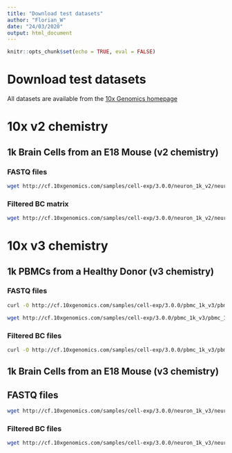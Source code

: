 ```yaml
---
title: "Download test datasets"
author: "Florian_W"
date: "24/03/2020"
output: html_document
---
```


```r
knitr::opts_chunk$set(echo = TRUE, eval = FALSE)
```

# Download test datasets

All datasets are available from the [10x Genomics homepage](https://www.10xgenomics.com/resources/datasets/)

# 10x v2 chemistry

## 1k Brain Cells from an E18 Mouse (v2 chemistry)

### FASTQ files

```bash
wget http://cf.10xgenomics.com/samples/cell-exp/3.0.0/neuron_1k_v2/neuron_1k_v2_fastqs.tar
```

### Filtered BC matrix

```bash
wget http://cf.10xgenomics.com/samples/cell-exp/3.0.0/neuron_1k_v2/neuron_1k_v2_filtered_feature_bc_matrix.tar.gz
```



# 10x v3 chemistry

## 1k PBMCs from a Healthy Donor (v3 chemistry)

### FASTQ files

```bash
curl -O http://cf.10xgenomics.com/samples/cell-exp/3.0.0/pbmc_1k_v3/pbmc_1k_v3_fastqs.tar

wget http://cf.10xgenomics.com/samples/cell-exp/3.0.0/pbmc_1k_v3/pbmc_1k_v3_fastqs.tar
```

### Filtered BC files

```bash
curl -O http://cf.10xgenomics.com/samples/cell-exp/3.0.0/pbmc_1k_v3/pbmc_1k_v3_filtered_feature_bc_matrix.tar.gz
```

## 1k Brain Cells from an E18 Mouse (v3 chemistry)

## FASTQ files

```bash
wget http://cf.10xgenomics.com/samples/cell-exp/3.0.0/neuron_1k_v3/neuron_1k_v3_fastqs.tar
```

### Filtered BC files


```bash
wget http://cf.10xgenomics.com/samples/cell-exp/3.0.0/neuron_1k_v3/neuron_1k_v3_filtered_feature_bc_matrix.tar.gz
```

